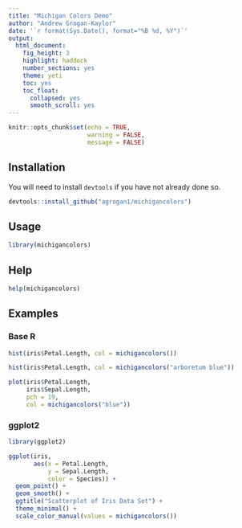 ```yaml
---
title: "Michigan Colors Demo"
author: "Andrew Grogan-Kaylor"
date: '`r format(Sys.Date(), format="%B %d, %Y")`'
output: 
  html_document: 
    fig_height: 3
    highlight: haddock
    number_sections: yes
    theme: yeti
    toc: yes
    toc_float:
      collapsed: yes
      smooth_scroll: yes
---
```


```r

knitr::opts_chunk$set(echo = TRUE,
                      warning = FALSE,
                      message = FALSE)

```

## Installation

You will need to install `devtools` if you have not already done so.

```r

devtools::install_github("agrogan1/michigancolors")

```

## Usage

```r

library(michigancolors)

```

## Help

```r

help(michigancolors)

```

## Examples

### Base R

```r

hist(iris$Petal.Length, col = michigancolors())

```

```r

hist(iris$Petal.Length, col = michigancolors("arboretum blue"))

```

```r

plot(iris$Petal.Length, 
     iris$Sepal.Length, 
     pch = 19,
     col = michigancolors("blue"))

```

### ggplot2

```r

library(ggplot2)

```

```r

ggplot(iris, 
       aes(x = Petal.Length, 
           y = Sepal.Length, 
           color = Species)) + 
  geom_point() + 
  geom_smooth() + 
  ggtitle("Scatterplot of Iris Data Set") + 
  theme_minimal() + 
  scale_color_manual(values = michigancolors())


```





  
